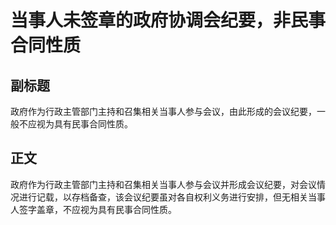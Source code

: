 # 当事人未签章的政府协调会纪要，非民事合同性质
## 副标题
政府作为行政主管部门主持和召集相关当事人参与会议，由此形成的会议纪要，一般不应视为具有民事合同性质。
## 正文
政府作为行政主管部门主持和召集相关当事人参与会议并形成会议纪要，对会议情况进行记载，以存档备查，该会议纪要虽对各自权利义务进行安排，但无相关当事人签字盖章，不应视为具有民事合同性质。